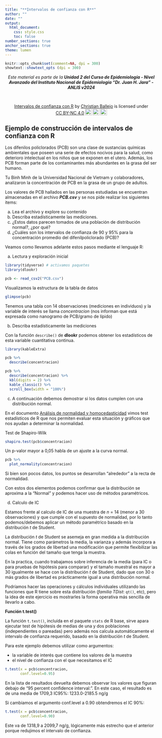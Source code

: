 ```yaml
---
title: "**Intervalos de confianza con R**"
author: ""
date: ""
output:
  html_document:
    css: style.css
    toc: false
number_sections: true
anchor_sections: true
theme: lumen
---
```


```r
knitr::opts_chunk$set(comment=NA, dpi = 300)
showtext::showtext_opts (dpi = 300)
```

<center>
*Este material es parte de la* ***Unidad 2 del Curso de Epidemiología - Nivel Avanzado del Instituto Nacional de Epidemiología "Dr. Juan H. Jara" - ANLIS v2024***
</center>

<br>

<center><p xmlns:cc="http://creativecommons.org/ns#" xmlns:dct="http://purl.org/dc/terms/"><a property="dct:title" rel="cc:attributionURL" href="https://cballejo.github.io/R_Epi_Avanzada/Unidad2/IC/">Intervalos de confianza con R</a> by <a rel="cc:attributionURL dct:creator" property="cc:attributionName" href="http://www.ine.gov.ar">Christian Ballejo</a> is licensed under <a href="http://creativecommons.org/licenses/by-nc/4.0/?ref=chooser-v1" target="_blank" rel="license noopener noreferrer" style="display:inline-block;">CC BY-NC 4.0<img style="height:22px!important;margin-left:3px;vertical-align:text-bottom;" src="https://mirrors.creativecommons.org/presskit/icons/cc.svg?ref=chooser-v1"><img style="height:22px!important;margin-left:3px;vertical-align:text-bottom;" src="https://mirrors.creativecommons.org/presskit/icons/by.svg?ref=chooser-v1"><img style="height:22px!important;margin-left:3px;vertical-align:text-bottom;" src="https://mirrors.creativecommons.org/presskit/icons/nc.svg?ref=chooser-v1"></a></p></center>


## Ejemplo de construcción de intervalos de confianza con R

Los difenilos policlorados (PCB) son una clase de sustancias químicas ambientales que poseen una serie de efectos nocivos para la salud, como deterioro intelectual en los niños que se exponen en el utero. Además, los PCB forman parte de los contaminantes más abundantes en la grasa del ser humano. 

Tu Binh Minh de la Universidad Nacional de Vietnam y colaboradores, analizaron la concentración de PCB en la grasa de un grupo de adultos. 

Los valores de PCB hallados en las personas estudiadas se encuentran almacenadas en el archivo **_PCB.csv_** y se nos pide realizar los siguientes items:

a. Lea el archivo y explore su contenido
b. Describa estadísticamente las mediciones.
c. ¿Estos datos parecen tomados de una población de distribución normal?, ¿por qué?
d. ¿Cuáles son los intervalos de confianza de 90 y 95% para la concentración promedio del difenilpoliclorado (PCB)?

Veamos como llevamos adelante estos pasos mediante el lenguaje R:

a. Lectura y exploración inicial
```r
library(tidyverse) # activamos paquetes
library(dlookr)

pcb <- read_csv2("PCB.csv")
```

Visualizamos la estructura de la tabla de datos

```r
glimpse(pcb)
```
Tenemos una tabla con 14 observaciones (mediciones en individuos) y la variable de interés se llama *concentracion* (nos informan que está expresada como nanogramo de PCB/gramo de lípido)

b. Describa estadísticamente las mediciones

Con la función `describe()` de **dlookr** podemos obtener los estadísticos de esta variable cuantitativa continua.

```r
library(kableExtra)
```

```r
pcb %>%
  describe(concentracion)
```

```r
pcb %>%
  describe(concentracion) %>% 
  kbl(digits = 2) %>% 
  kable_classic() %>% 
  scroll_box(width = "100%")
```

c. A continuación debemos demostrar si los datos cumplen con una distribución normal.

En el documento [Análisis de normalidad y homocedasticidad](https://cballejo.github.io/R_Epi_Avanzada/Unidad2/Supuestos/) vimos test estadísticos de R que nos permiten evaluar esta situación y gráficos que nos ayudan a determinar la normalidad.

Test de Shapiro-Wilk

```r
shapiro.test(pcb$concentracion)
```

Un p-valor mayor a 0,05 habla de un ajuste a la curva normal.

```r
pcb %>%
  plot_normality(concentracion)
```

Si bien son pocos datos, los puntos se desarrollan "alrededor" a la recta de normalidad.

Con estos dos elementos podemos confirmar que la distribución se aproxima a la "Normal" y podemos hacer uso de métodos paramétricos.

d. Calculo de IC 

Estamos frente al calculo de IC de una muestra de $n$ = 14 (menor a 30 observaciones) y que cumple con el supuesto de normalidad, por lo tanto podemos/debemos aplicar un método paramétrico basado en la distribución $t$ de Student.

La distribución $t$ de Student se asemeja en gran medida a la distribución normal. Tiene como parámetros la media, la varianza y además incorpora a través de los grados de libertad una modificación que permite flexibilizar las colas en función del tamaño que tenga la muestra.

En la practica, cuando trabajamos sobre inferencia de la media (para IC o para pruebas de hipótesis para comparar) y el tamaño muestral es mayor a 30 igualmente se hace con la distribución $t$ de Student, dado que con 30 o más grados de libertad es prácticamente igual a una distribución normal.

Podríamos hacer las operaciones y cálculos individuales utilizando las funciones que R tiene sobre esta distribución (*familia TDist*: `qt()`, etc), pero la idea de este ejercicio es mostrarles la forma operativa más sencilla de llevarlo a cabo.

**Función t.test()**

La función `t.test()`, incluída en el paquete `stats` de R base, sirve apara ejecutar test de hipótesis de medias de una y dos poblaciones (independientes o pareadas) pero además nos calcula automáticamente el intervalo de confianza requerido, basado en la distribución $t$ de Student.

Para este ejemplo debemos utilizar como argumentos:

- la variable de interés que contiene los valores de la muestra
- el nivel de confianza con el que necesitamos el IC

```r
t.test(x = pcb$concentracion, 
       conf.level=0.95)
```

En la lista de resultados devuelta debemos observar los valores que figuran debajo de "95 percent confidence interval:". En este caso, el resultado es de una media de 1709,3 IC95%: 1233.0-2185.5 ng/g   

Si cambiamos el argumento conf.level a 0.90 obtendremos el IC 90%:

```r
t.test(x = pcb$concentracion, 
       conf.level=0.90)
```
Este va de 1318,9 a 2099,7 ng/g, lógicamente más estrecho que el anterior porque redujimos el intervalo de confianza. 


